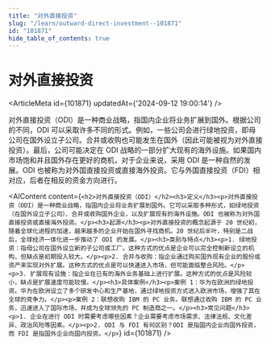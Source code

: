 ```yaml
---
title: "对外直接投资"
slug: "/learn/outward-direct-investment--101871"
id: "101871"
hide_table_of_contents: true
---
```



# 对外直接投资

<ArticleMeta id={101871} updatedAt={'2024-09-12 19:00:14'} />
<div className='border-solid border-b border-t-0 my-4 border-[var(--ifm-color-gray-300)]' />

对外直接投资（ODI）是一种商业战略，指国内企业将业务扩展到国外。根据公司的不同，ODI 可以采取许多不同的形式。例如，一些公司会进行绿地投资，即母公司在国外设立子公司。合并或收购也可能发生在国外（因此可能被视为对外直接投资）。最后，公司可能决定在 ODI 战略的一部分扩大现有的海外设施。如果国内市场饱和并且国外存在更好的商机，对于企业来说，采用 ODI 是一种自然的发展。ODI 也被称为对外国直接投资或直接海外投资。它与外国直接投资（FDI）相对应，后者在相反的资金方向进行。

<AIContent content={`<h2>对外直接投资（ODI）</h2><h3>定义</h3><p>对外直接投资（ODI）是一种商业战略，指国内企业将业务扩展到国外。它可以采取多种形式，如绿地投资（在国外设立子公司）、合并或收购国外企业，以及扩展现有的海外设施。ODI 也被称为对外国直接投资或直接海外投资。</p><h3>起源</h3><p>对外直接投资的概念起源于 20 世纪初，随着全球化进程的加速，越来越多的企业开始在国外寻找商机。20 世纪后半叶，特别是二战后，全球经济一体化进一步推动了 ODI 的发展。</p><h3>类别与特点</h3><p>1. 绿地投资：指母公司在国外设立新的子公司或工厂。这种方式的优点是企业可以完全控制新设立的机构，但缺点是初期投入较大。</p><p>2. 合并与收购：指企业通过购买国外现有企业的股份或资产来实现对外扩展。这种方式的优点是可以快速进入市场，但可能面临整合风险。</p><p>3. 扩展现有设施：指企业在已有的海外业务基础上进行扩展。这种方式的优点是风险较小，缺点是扩展速度可能较慢。</p><h3>具体案例</h3><p>案例 1：华为在欧洲的绿地投资。华为在欧洲设立了多个研发中心和生产基地，通过绿地投资方式进入欧洲市场，增强了其在全球的竞争力。</p><p>案例 2：联想收购 IBM 的 PC 业务。联想通过收购 IBM 的 PC 业务，迅速进入了国际市场，并成为全球领先的 PC 制造商之一。</p><h3>常见问题</h3><p>1. 企业在进行 ODI 时需要考虑哪些因素？企业需要考虑市场需求、法律法规、文化差异、政治风险等因素。</p><p>2. ODI 与 FDI 有何区别？ODI 是指国内企业向国外投资，而 FDI 是指国外企业向国内投资。</p>`} id={101871} />
